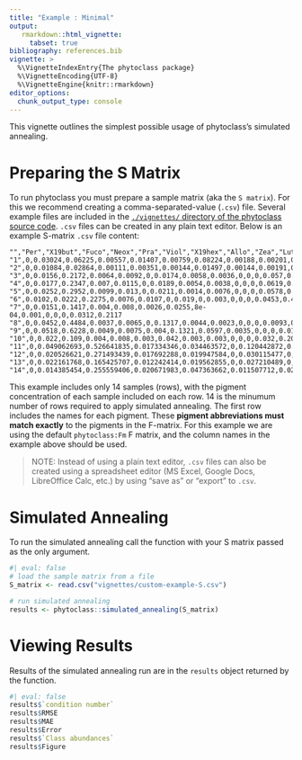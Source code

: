 ```yaml
---
title: "Example : Minimal"
output:
   rmarkdown::html_vignette:
     tabset: true
bibliography: references.bib
vignette: >
  %\VignetteIndexEntry{The phytoclass package}
  %\VignetteEncoding{UTF-8}
  %\VignetteEngine{knitr::rmarkdown}
editor_options: 
  chunk_output_type: console
---
```


This vignette outlines the simplest possible usage of phytoclass's simulated annealing.

# Preparing the S Matrix
To run phytoclass you must prepare a sample matrix (aka the `S matrix`).
For this we recommend creating a comma-separated-value (`.csv`) file.
Several example files are included in the [`./vignettes/` directory of the phytoclass source code](https://github.com/phytoclass/phytoclass/tree/main/vignettes). 
`.csv` files can be created in any plain text editor.
Below is an example S-matrix `.csv` file content:

```
"","Per","X19but","Fuco","Neox","Pra","Viol","X19hex","Allo","Zea","Lut","ChlcMGDG18","ChlcMGDG14","Chl_b","Tchla"
"1",0,0.03024,0.06225,0.00557,0.01407,0.00759,0.08224,0.00188,0.00201,0,0,0,0.08661,0.45851
"2",0,0.01084,0.02864,0.00111,0.00351,0.00144,0.01497,0.00144,0.00191,0,0,0,0.01473,0.14571
"3",0,0.0156,0.2172,0.0064,0.0092,0,0.0174,0.0058,0.0036,0,0,0,0.057,0.6127
"4",0,0.0177,0.2347,0.007,0.0115,0,0.0189,0.0054,0.0038,0,0,0,0.0619,0.6207
"5",0,0.0252,0.2952,0.0099,0.013,0,0.0211,0.0014,0.0076,0,0,0,0.0578,0.5302
"6",0.0102,0.0222,0.2275,0.0076,0.0107,0,0.019,0,0.003,0,0,0,0.0453,0.4057
"7",0,0.0151,0.1417,0.004,0.008,0.0026,0.0255,8e-04,0.001,0,0,0,0.0312,0.2117
"8",0,0.0452,0.4484,0.0037,0.0065,0,0.1317,0.0044,0.0023,0,0,0,0.0093,0.6885
"9",0,0.0518,0.6228,0.0049,0.0075,0.004,0.1321,0.0597,0.0035,0,0,0,0.0121,1.0849
"10",0,0.022,0.109,0.004,0.008,0.003,0.042,0.003,0.003,0,0,0,0.032,0.206
"11",0,0.049062693,0.526641835,0.017334346,0.034463572,0,0.120442872,0.029990012,0.039966194,0,0,0,0.153250497,1.039660729
"12",0,0.020526621,0.271493439,0.017692288,0.019947584,0,0.030115477,0,0.030828916,0,0,0,0.09243326,0.481204323
"13",0,0.022161768,0.165425707,0.012242414,0.019562855,0,0.027210489,0,0.017661542,0,0,0,0.087205952,0.340907892
"14",0,0.014385454,0.255559406,0.020671983,0.047363662,0.011507712,0.021676506,0.009032764,0.018938989,0,0,0,0.142134419,0.489290176
```

This example includes only 14 samples (rows), with the pigment concentration of each sample included on each row.
14 is the minumum number of rows required to apply simulated annealing.
The first row includes the names for each pigment.
These **pigment abbreviations must match exactly** to the pigments in the F-matrix. For this example we are using the default `phytoclass:Fm` F matrix, and the column names in the example above should be used.

> NOTE: Instead of using a plain text editor, `.csv` files can also be created using a spreadsheet editor (MS Excel, Google Docs, LibreOffice Calc, etc.) by using "save as" or "export" to `.csv`.

# Simulated Annealing
To run the simulated annealing call the function with your S matrix passed as the only argument.
```R
#| eval: false
# load the sample matrix from a file
S_matrix <- read.csv("vignettes/custom-example-S.csv")

# run simulated annealing 
results <- phytoclass::simulated_annealing(S_matrix)
```

# Viewing Results
Results of the simulated annealing run are in the `results` object returned by the function.

```R
#| eval: false
results$`condition number`
results$RMSE
results$MAE
results$Error
results$`Class abundances`
results$Figure
```